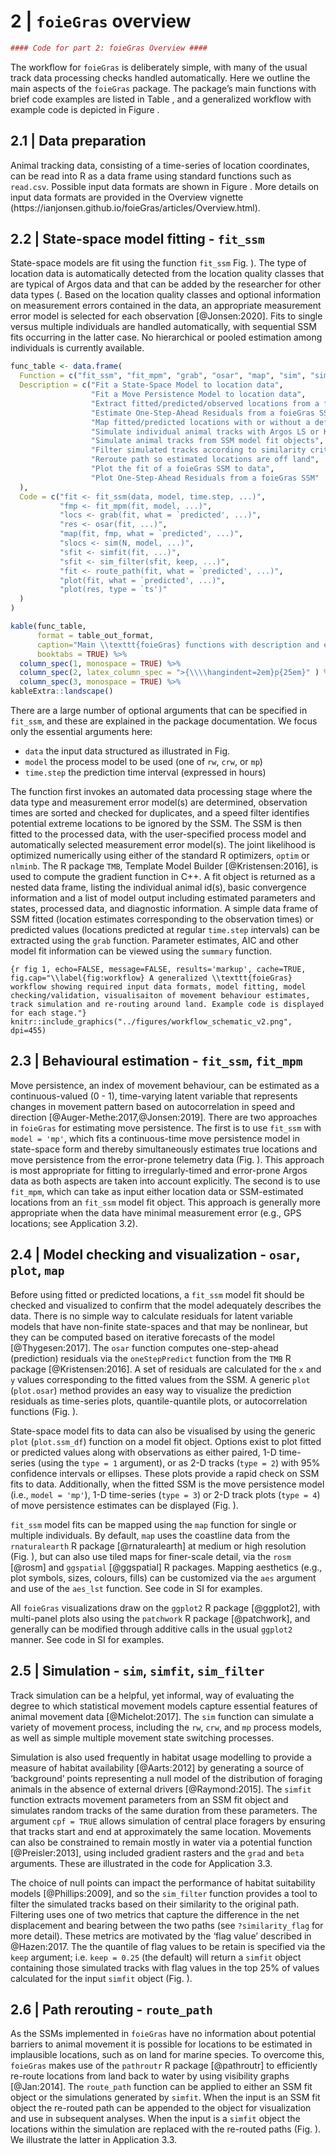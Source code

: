 # 2 | `foieGras` overview

```r
#### Code for part 2: foieGras Overview ####
```
The workflow for `foieGras` is deliberately simple, with many of the usual track data processing checks handled automatically. Here we outline the main aspects of the `foieGras` package. The package's main functions with brief code examples are listed in Table \ref{tab:func_table_kable}, and a generalized workflow with example code is depicted in Figure \ref{fig:workflow}. 


## 2.1 | Data preparation
Animal tracking data, consisting of a time-series of location coordinates, can be read into R as a data frame using standard functions such as `read.csv`. Possible input data formats are shown in Figure \ref{fig:workflow}. More details on input data formats are provided in the Overview vignette (https://ianjonsen.github.io/foieGras/articles/Overview.html). 


## 2.2 | State-space model fitting - `fit_ssm`
State-space models are fit using the function `fit_ssm` Fig. \ref{fig:workflow}). The type of location data is automatically detected from the location quality classes that are typical of Argos data and that can be added by the researcher for other data types (. Based on the location quality classes and optional information on measurement errors contained in the data, an appropriate measurement error model is selected for each observation [@Jonsen:2020]. Fits to single versus multiple individuals are handled automatically, with sequential SSM fits occurring in the latter case. No hierarchical or pooled estimation among individuals is currently available.


```r
func_table <- data.frame(
  Function = c("fit_ssm", "fit_mpm", "grab", "osar", "map", "sim", "simfit", "sim_filter", "route_path", "plot.ssm_df", "plot.osar"),
  Description = c("Fit a State-Space Model to location data",
                  "Fit a Move Persistence Model to location data",
                  "Extract fitted/predicted/observed locations from a foieGras model, with or without projection information",
                  "Estimate One-Step-Ahead Residuals from a foieGras SSM",
                  "Map fitted/predicted locations with or without a defined projection",
                  "Simulate individual animal tracks with Argos LS or KF errors",
                  "Simulate animal tracks from SSM model fit objects",
                  "Filter simulated tracks according to similarity criteria",
                  "Reroute path so estimated locations are off land",
                  "Plot the fit of a foieGras SSM to data",
                  "Plot One-Step-Ahead Residuals from a foieGras SSM"
  ),
  Code = c("fit <- fit_ssm(data, model, time.step, ...)",
           "fmp <- fit_mpm(fit, model, ...)",
           "locs <- grab(fit, what = `predicted', ...)",
           "res <- osar(fit, ...)",
           "map(fit, fmp, what = `predicted', ...)",
           "slocs <- sim(N, model, ...)",
           "sfit <- simfit(fit, ...)",
           "sfit <- sim_filter(sfit, keep, ...)",
           "fit <- route_path(fit, what = `predicted', ...)",
           "plot(fit, what = `predicted', ...)",
           "plot(res, type = `ts')"
  )
)

```

```r
kable(func_table, 
      format = table_out_format, 
      caption="Main \\texttt{foieGras} functions with description and example code. In the code examples, \\texttt{...} denotes optional arguments. Details on these arguments can be found in the package help files for each function (e.g., \\texttt{?fit\\_ssm}).", 
      booktabs = TRUE) %>%
  column_spec(1, monospace = TRUE) %>%
  column_spec(2, latex_column_spec = ">{\\\\hangindent=2em}p{25em}" ) %>%
  column_spec(3, monospace = TRUE) %>%
kableExtra::landscape()
```

There are a large number of optional arguments that can be specified in `fit_ssm`, and these are explained in the package documentation. We focus only the essential arguments here:  

- `data` the input data structured as illustrated in Fig. \ref{fig:workflow}
- `model` the process model to be used (one of `rw`, `crw`, or `mp`)
- `time.step` the prediction time interval (expressed in hours)

The function first invokes an automated data processing stage where the data type and measurement error model(s) are determined, observation times are sorted and checked for duplicates, and a speed filter identifies potential extreme locations to be ignored by the SSM. The SSM is then fitted to the processed data, with the user-specified process model and automatically selected measurement error model(s). The joint likelihood is optimized numerically using either of the standard R optimizers, `optim` or `nlminb`. The R package `TMB`, Template Model Builder [@Kristensen:2016], is used to compute the gradient function in C++. A fit object is returned as a nested data frame, listing the individual animal id(s), basic convergence information and a list of model output including estimated parameters and states, processed data, and diagnostic information. A simple data frame of SSM fitted (location estimates corresponding to the observation times) or predicted values (locations predicted at regular `time.step` intervals) can be extracted using the `grab` function. Parameter estimates, AIC and other model fit information can be viewed using the `summary` function.


```{r fig 1, echo=FALSE, message=FALSE, results='markup', cache=TRUE, fig.cap="\\label{fig:workflow} A generalized \\texttt{foieGras} workflow showing required input data formats, model fitting, model checking/validation, visualisaiton of movement behaviour estimates, track simulation and re-routing around land. Example code is displayed for each stage."}
knitr::include_graphics("../figures/workflow_schematic_v2.png", dpi=455)
```


## 2.3 | Behavioural estimation - `fit_ssm`, `fit_mpm`
Move persistence, an index of movement behaviour, can be estimated as a continuous-valued (0 - 1), time-varying latent variable that represents changes in movement pattern based on autocorrelation in speed and direction [@Auger-Methe:2017,@Jonsen:2019]. There are two approaches in `foieGras` for estimating move persistence. The first is to use `fit_ssm` with `model = 'mp'`, which fits a continuous-time move persistence model in state-space form and thereby simultaneously estimates true locations and move persistence from the error-prone telemetry data (Fig. \ref{fig:workflow}). This approach is most appropriate for fitting to irregularly-timed and error-prone Argos data as both aspects are taken into account explicitly. The second is to use `fit_mpm`, which can take as input either location data or SSM-estimated locations from an `fit_ssm` model fit object. This approach is generally more appropriate when the data have minimal measurement error (e.g., GPS locations; see Application 3.2). 

## 2.4 | Model checking and visualization - `osar`, `plot`, `map`
Before using fitted or predicted locations, a `fit_ssm` model fit should be checked and visualized to confirm that the model adequately describes the data. There is no simple way to calculate residuals for latent variable models that have non-finite state-spaces and that may be nonlinear, but they can be computed based on iterative forecasts of the model [@Thygesen:2017]. The `osar` function computes one-step-ahead (prediction) residuals via the  `oneStepPredict` function from the `TMB` R package [@Kristensen:2016]. A set of residuals are calculated for the `x` and `y` values corresponding to the fitted values from the SSM. A generic `plot` (`plot.osar`) method provides an easy way to visualize the prediction residuals as time-series plots, quantile-quantile plots, or autocorrelation functions (Fig. \ref{fig:workflow}).

State-space model fits to data can also be visualised by using the generic `plot` (`plot.ssm_df`) function on a model fit object. Options exist to plot fitted or predicted values along with observations as either paired, 1-D time-series (using the `type = 1` argument), or as 2-D tracks (`type = 2`) with 95% confidence intervals or ellipses. These plots provide a rapid check on SSM fits to data. Additionally, when the fitted SSM is the move persistence model (i.e., `model = 'mp'`), 1-D time-series (`type = 3`) or 2-D track plots (`type = 4`) of move persistence estimates can be displayed (Fig. \ref{fig:workflow}).

`fit_ssm` model fits can be mapped using the `map` function for single or multiple individuals. By default, `map` uses the coastline data from the `rnaturalearth` R package [@rnaturalearth] at medium or high resolution (Fig. \ref{fig:workflow}), but can also use tiled maps for finer-scale detail, via the `rosm` [@rosm] and `ggspatial` [@ggspatial] R packages. Mapping aesthetics (e.g., plot symbols, sizes, colours, fills) can be customized via the `aes` argument and use of the `aes_lst` function. See code in SI for examples.

All `foieGras` visualizations draw on the `ggplot2` R package [@ggplot2], with multi-panel plots also using the `patchwork` R package [@patchwork], and generally can be modified through additive calls in the usual `ggplot2` manner. See code in SI for examples.

## 2.5 | Simulation - `sim`, `simfit`, `sim_filter`
Track simulation can be a helpful, yet informal, way of evaluating the degree to which statistical movement models capture essential features of animal movement data [@Michelot:2017]. The `sim` function can simulate a variety of movement process, including the `rw`, `crw`, and `mp` process models, as well as simple multiple movement state switching processes.

Simulation is also used frequently in habitat usage modelling to provide a measure of habitat availability [@Aarts:2012] by generating a source of 'background' points representing a null model of the distribution of foraging animals in the absence of external drivers [@Raymond:2015]. The `simfit` function extracts movement parameters from an SSM fit object and simulates random tracks of the same duration from these parameters. The argument `cpf = TRUE` allows simulation of central place foragers by ensuring that tracks start and end at approximately the same location. Movements can also be constrained to remain mostly in water via a potential function [@Preisler:2013], using included gradient rasters and the `grad` and `beta` arguments. These are illustrated in the code for Application 3.3.

The choice of null points can impact the performance of habitat suitability models [@Phillips:2009], and so the `sim_filter` function provides a tool to filter the simulated tracks based on their similarity to the original path. Filtering uses one of two metrics that capture the difference in the net displacement and bearing between the two paths (see `?similarity_flag` for more detail). These metrics are motivated by the 'flag value' described in @Hazen:2017. The the quantile of flag values to be retain is specified via the `keep` argument; i.e. `keep = 0.25` (the default) will return a `simfit` object containing those simulated tracks with flag values in the top 25% of values calculated for the input `simfit` object (Fig. \ref{fig:workflow}).

## 2.6 | Path rerouting - `route_path`
As the SSMs implemented in `foieGras` have no information about potential barriers to animal movement it is possible for locations to be estimated in implausible locations, such as on land for marine species. To overcome this, `foieGras` makes use of the `pathroutr` R package [@pathroutr] to efficiently re-route locations from land back to water by using visibility graphs [@Jan:2014]. The `route_path` function can be applied to either an SSM fit object or the simulations generated by `simfit`. When the input is an SSM fit object the re-routed path can be appended to the object for visualization and use in subsequent analyses. When the input is a `simfit` object the locations within the simulation are replaced with the re-routed paths (Fig. \ref{fig:workflow}). We illustrate the latter in Application 3.3. 
